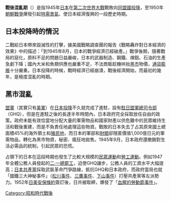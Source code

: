 {{Unreferenced|time=2015-12-30T02:19:02+00:00}}
{{noteTA
|1=zh:朝鮮戰爭; zh-cn:朝鲜战争; zh-tw:韓戰; zh-hk:韓戰; zh-sg:韩战;
}}
{{日本历史|Firebombing of Tokyo.jpg|200px|Image explanation = [[东京大轰炸|东京大轰炸]]}}
'''戰後混亂期'''（{{jpn|j=戦後混乱期|hg=せんごこんらんき|rm=Sengo konranki}}）是指1945年[[日本|日本]]在[[第二次世界大戰|第二次世界大戰]]戰敗向[[同盟國_(第二次世界大戰)|同盟國]][[日本投降|投降]]，至1950年[[朝鮮戰爭|朝鮮戰爭]]爆發引起[[特需景氣|特需景氣]]、使日本經濟復興的一段歷史時期。

==日本投降時的情況==

二戰給日本帶來毀滅性的打擊，據美國戰略調查團的報告《戰略轟炸對日本經濟的效果》中的描述：「到1945年8月，日本的戰爭經濟已經破產。」戰爭後期，隨著戰局的惡化，原料不足的問題日益嚴峻，日本的武器制造、鋼鐵、煉鋁、石油的生產急劇下降；國內大米和魚類供應也嚴重不足，不法商販趁機哄抬[[黑市|黑市]]物價，[[通貨膨脹|通貨膨脹]]十分嚴重。日本投降的時候，戰時經濟已經崩潰，戰後經濟開始，而最初的幾年，是極度混亂的時期。

==黑市混亂==
[[盟軍|盟軍]]（其實只有[[美軍|美軍]]）在[[日本投降|日本投降]]不久就完成了進駐，設有[[駐日盟軍總司令部|駐日盟軍總司令部]]（GHQ），但是在進駐之後的長達半年時間內，日本政府完全採取放任自由的政策。政府未能有效恰當地分配大量的軍需物品和國家財產以供危難中的民眾維持生活和戰後重建，而是不負責任地處理這些物資。戰敗的日本失去了占其原來國土總面積45%的海外領土和[[殖民地|殖民地]]，而日本的軍部和[[財閥|財閥]]卻隱匿價值1,000億日元的軍需物品，轉化為黑市物資，秘密、瘋狂地拋售。1945年9月，日本政府還撤銷對生活必需品的統制，引起民眾的恐慌。

占領下的日本在這段時期也發生了比較大規模的[[民眾運動|民眾運動]]和[[勞工運動|勞工運動]]。例如1947年全體公務人員發起的[[二·一總罷工|二·一總罷工]]，迫使GHQ讓步，公務人員的工資水平大幅提高；[[日本共產黨|日本共產黨]]採取武裝革命鬥爭路線，抵抗GHQ和日本政府，而政府當局也就「國鐵三大神秘事件」（[[松川事件|松川事件]]、[[三鷹事件|三鷹事件]]、[[下山事件|下山事件]]）打壓共產黨等左派勢力。1952年[[日美安保條約|日美安保條約]]簽訂後，日共被取締，爆發了「[[血腥的勞動節事件|血腥的勞動節事件]]」。

{{來源請求|2000年代初，[[自由民主黨_(日本)|自由民主黨]]幹事長[[野中廣務|野中廣務]]曾說：「戰後混亂期的時候，日本沒有成為一個共產國家，多虧了[[創價學會|創價學會]]。」}}

{{日本經濟史}}

[[Category:昭和時代戰後|Category:昭和時代戰後]]
